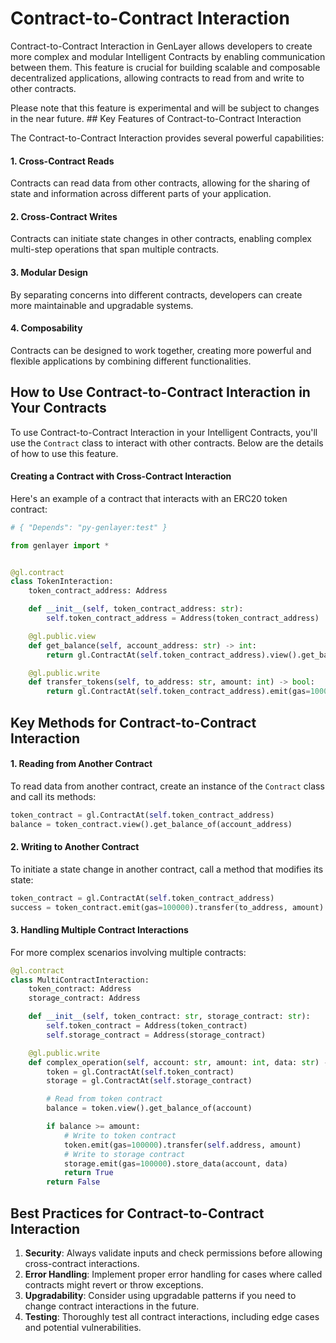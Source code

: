
# Contract-to-Contract Interaction

Contract-to-Contract Interaction in GenLayer allows developers to create more complex and modular Intelligent Contracts by enabling communication between them. This feature is crucial for building scalable and composable decentralized applications, allowing contracts to read from and write to other contracts.

<Callout type="info">
    Please note that this feature is experimental and will be subject to changes in the near future.
</Callout>
## Key Features of Contract-to-Contract Interaction

The Contract-to-Contract Interaction provides several powerful capabilities:

#### 1. Cross-Contract Reads
Contracts can read data from other contracts, allowing for the sharing of state and information across different parts of your application.

#### 2. Cross-Contract Writes
Contracts can initiate state changes in other contracts, enabling complex multi-step operations that span multiple contracts.

#### 3. Modular Design
By separating concerns into different contracts, developers can create more maintainable and upgradable systems.

#### 4. Composability
Contracts can be designed to work together, creating more powerful and flexible applications by combining different functionalities.

## How to Use Contract-to-Contract Interaction in Your Contracts

To use Contract-to-Contract Interaction in your Intelligent Contracts, you'll use the `Contract` class to interact with other contracts. Below are the details of how to use this feature.


#### Creating a Contract with Cross-Contract Interaction
Here's an example of a contract that interacts with an ERC20 token contract:

```python filename="token_interaction" copy
# { "Depends": "py-genlayer:test" }

from genlayer import *


@gl.contract
class TokenInteraction:
    token_contract_address: Address

    def __init__(self, token_contract_address: str):
        self.token_contract_address = Address(token_contract_address)

    @gl.public.view
    def get_balance(self, account_address: str) -> int:
        return gl.ContractAt(self.token_contract_address).view().get_balance_of(account_address)

    @gl.public.write 
    def transfer_tokens(self, to_address: str, amount: int) -> bool:
        return gl.ContractAt(self.token_contract_address).emit(gas=100000).transfer(to_address, amount)
```

## Key Methods for Contract-to-Contract Interaction

#### 1. Reading from Another Contract
To read data from another contract, create an instance of the `Contract` class and call its methods:

```python filename="token_interaction" copy
token_contract = gl.ContractAt(self.token_contract_address)
balance = token_contract.view().get_balance_of(account_address)
```

#### 2. Writing to Another Contract
To initiate a state change in another contract, call a method that modifies its state:

```python filename="token_interaction" copy
token_contract = gl.ContractAt(self.token_contract_address)
success = token_contract.emit(gas=100000).transfer(to_address, amount)
```

#### 3. Handling Multiple Contract Interactions
For more complex scenarios involving multiple contracts:

```python filename="multi_contract_interaction" copy
@gl.contract
class MultiContractInteraction:
    token_contract: Address
    storage_contract: Address

    def __init__(self, token_contract: str, storage_contract: str):
        self.token_contract = Address(token_contract)
        self.storage_contract = Address(storage_contract)

    @gl.public.write
    def complex_operation(self, account: str, amount: int, data: str) -> bool:
        token = gl.ContractAt(self.token_contract)
        storage = gl.ContractAt(self.storage_contract)

        # Read from token contract
        balance = token.view().get_balance_of(account)

        if balance >= amount:
            # Write to token contract
            token.emit(gas=100000).transfer(self.address, amount)
            # Write to storage contract
            storage.emit(gas=100000).store_data(account, data)
            return True
        return False
```

## Best Practices for Contract-to-Contract Interaction

1. **Security**: Always validate inputs and check permissions before allowing cross-contract interactions.  
2. **Error Handling**: Implement proper error handling for cases where called contracts might revert or throw exceptions.
3. **Upgradability**: Consider using upgradable patterns if you need to change contract interactions in the future.
4. **Testing**: Thoroughly test all contract interactions, including edge cases and potential vulnerabilities.

